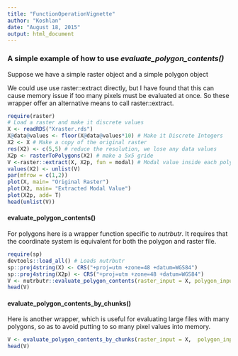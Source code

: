 ```yaml
---
title: "FunctionOperationVignette"
author: "Koshlan"
date: "August 18, 2015"
output: html_document
---
```


### A simple example of how to use *evaluate_polygon_contents()*

Suppose we have a simple raster object and a simple polygon object

We could use use raster::extract directly, but I have found that this can cause memory issue if too many pixels must be evaluated at once. So these wrapper offer an alternative
means to call raster::extract.

```r
require(raster)
# Load a raster and make it discrete values
X <- readRDS("Xraster.rds")
X@data@values <- floor(X@data@values*10) # Make it Discrete Integers
X2 <- X # Make a copy of the original raster
res(X2) <- c(5,5) # reduce the resolution, we lose any data values
X2p <- rasterToPolygons(X2) # make a 5x5 gride
V <-raster::extract(X, X2p, fun = modal) # Modal value inside each polygon
values(X2) <- unlist(V)
par(mfrow = c(1,2))
plot(X, main= "Original Raster")
plot(X2, main= "Extracted Modal Value")
plot(X2p, add= T)
head(unlist(V))
```

#### evaluate_polygon_contents()
For polygons here is a wrapper function specific to *nutrbutr*. It requires that the coordinate system is equivalent for both the polygon and raster file.

```r
require(sp)
devtools::load_all() # Loads nutrbutr
sp::proj4string(X) <- CRS("+proj=utm +zone=48 +datum=WGS84")
sp::proj4string(X2p) <- CRS("+proj=utm +zone=48 +datum=WGS84")
V <- nutrbutr::evaluate_polygon_contents(raster_input = X, polygon_input=X2p)
head(V)
```

#### evaluate_polygon_contents_by_chunks()
Here is another wrapper, which is useful for evaluating large files with many polygons, so as to avoid putting to so many pixel values into memory. 
```r
V <- evaluate_polygon_contents_by_chunks(raster_input = X,  polygon_input = X2p, chunk_size =25)
head(V)
```






